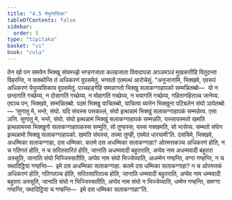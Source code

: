 ```yaml
---
title: "4.5 येभुय्यसिका"
tableOfContents: false
sidebar:
  order: 5
type: "tipitaka"
basket: "vi"
book: "cula"
---
```



<DynamicBreadcrumb />

<Division number="202" book="cula">

<Paragraph number="849" book="cula">
तेन खो पन समयेन भिक्खू संघमज्झे भण्डनजाता कलहजाता विवादापन्ना अञ्ञमञ्ञं मुखसत्तीहि वितुदन्ता विहरन्ति, न सक्कोन्ति तं अधिकरणं वूपसमेतुं. भगवतो एतमत्थं आरोचेसुं. “अनुजानामि, भिक्खवे, एवरूपं अधिकरणं येभुय्यसिकाय वूपसमेतुं. पञ्चहङ्गेहि समन्नागतो भिक्खु सलाकग्गाहापको सम्मन्नितब्बो—  यो न छन्दागतिं गच्छेय्य, न दोसागतिं गच्छेय्य, न मोहागतिं गच्छेय्य, न भयागतिं गच्छेय्य, गहितागहितञ्च जानेय्य. एवञ्च पन, भिक्खवे, सम्मन्नितब्बो. पठमं भिक्खु याचितब्बो, याचित्वा ब्यत्तेन भिक्खुना पटिबलेन संघो ञापेतब्बो—
</Paragraph>

</Division>
<Division number="203" book="cula">

<Paragraph number="850" book="cula">
‘सुणातु मे, भन्ते, संघो. यदि संघस्स पत्तकल्लं, संघो इत्थन्नामं भिक्खुं सलाकग्गाहापकं सम्मन्नेय्य. एसा ञत्ति.
</Paragraph>

<Paragraph number="851" book="cula">
सुणातु मे, भन्ते, संघो. संघो इत्थन्नामं भिक्खुं सलाकग्गाहापकं सम्मन्नति. यस्सायस्मतो खमति इत्थन्नामस्स भिक्खुनो सलाकग्गाहापकस्स सम्मुति, सो तुण्हस्स; यस्स नक्खमति, सो भासेय्य.
</Paragraph>

<Paragraph number="852" book="cula">
सम्मतो संघेन इत्थन्नामो भिक्खु सलाकग्गाहापको. खमति संघस्स, तस्मा तुण्ही, एवमेतं धारयामी’ति.
</Paragraph>

</Division>
<Division number="204" book="cula">

<Paragraph number="853" book="cula">
दसयिमे, भिक्खवे, अधम्मिका सलाकग्गाहा, दस धम्मिका. कतमे दस अधम्मिका सलाकग्गाहा? ओरमत्तकञ्च अधिकरणं होति, न च गतिगतं होति, न च सरितसारितं होति, जानाति अधम्मवादी बहुतराति, अप्पेव नाम अधम्मवादी बहुतरा अस्सूति, जानाति संघो भिज्जिस्सतीति, अप्पेव नाम संघो भिज्जेय्याति, अधम्मेन गण्हन्ति, वग्गा गण्हन्ति, न च यथादिट्ठिया गण्हन्ति—  इमे दस अधम्मिका सलाकग्गाहा.
</Paragraph>

<Paragraph number="854" book="cula">
कतमे दस धम्मिका सलाकग्गाहा? न च ओरमत्तकं अधिकरणं होति, गतिगतञ्च होति, सरितसारितञ्च होति, जानाति धम्मवादी बहुतराति, अप्पेव नाम धम्मवादी बहुतरा अस्सूति, जानाति संघो न भिज्जिस्सतीति, अप्पेव नाम संघो न भिज्जेय्याति, धम्मेन गण्हन्ति, समग्गा गण्हन्ति, यथादिट्ठिया च गण्हन्ति—  इमे दस धम्मिका सलाकग्गाहा”ति.
</Paragraph>
</Division>